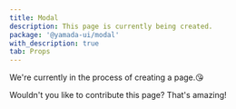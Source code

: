```yaml
---
title: Modal
description: This page is currently being created.
package: '@yamada-ui/modal'
with_description: true
tab: Props
---
```


We're currently in the process of creating a page.😘

Wouldn't you like to contribute this page? That's amazing!
